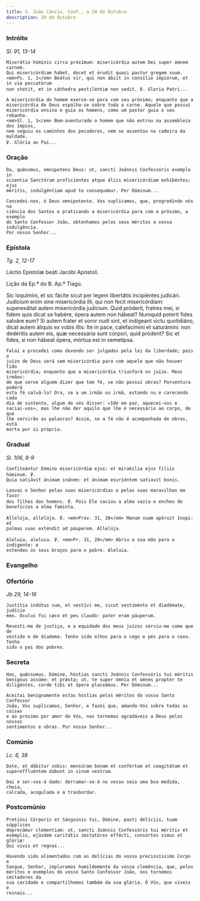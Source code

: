 ```yaml
---
title: S. João Câncio, Conf., a 20 de Outubro
description: 20 de Outubro
---
```


### Intróito

<em>Sl. 91, 13-14</em>

<div class="side-by-side not-content">

    Miserátio hóminis circa próximum: misericórdia autem Dei super omnem carnem.
    Qui misericórdiam habet, docet et érudit quasi pastor gregem suum.
    <em>Ps. 1, 1</em> Beátus vir, qui non ábiit in consílio impiórum, et in via peccatórum
    non stetit, et in cáthedra pestiléntiæ non sedit. ℣. Gloria Patri...

    A misericórdia do homem exerce-se para com seu próximo; enquanto que a
    misericórdia de Deus espalha-se sobre toda a carne. Aquele que possui
    misericórdia ensina e guia os homens, como um pastor guia o seu rebanho.
    <em>Sl. 1, 1</em> Bem-aventurado o homem que não entrou na assembleia dos ímpios,
    nem seguiu os caminhos dos pecadores, nem se assentou na cadeira da maldade.
    ℣. Glória ao Pai...

</div>

### Oração

<div class="side-by-side not-content">

    Da, quǽsumus, omnípotens Deus: ut, sancti Joánnis Confessóris exémplo in
    scientia Sanctórum proficiéntes atque áliis misericórdiam exhibéntes; ejus
    méritis, indulgéntiam apud te consequámur. Per Dóminum...

    Concedei-nos, ó Deus omnipotente. Vos suplicamos, que, progredindo nós na
    ciência dos Santos e praticando a misericórdia para com o próximo, a exemplo
    do Santo Confessor João, obtenhamos pelos seus méritos a vossa indulgência.
    Por nosso Senhor...

</div>

### Epístola

<em>Tg. 2, 12-17</em>

<div class="side-by-side not-content">

Léctio Epístolæ beáti Jacóbi Apóstoli.

Lição da Ep.ª do B. Ap.º Tiago.

  <span>
    Sic loquímini, et sic fácite sicut per legem libertátis incipiéntes
    judicári. Judícium enim sine misericórdia illi, qui non fecit misericórdiam:
    superexáltat autem misericórdia judícium. Quid próderit, fratres mei, si
    fidem quis dicat se habére, ópera autem non hábeat? Numquid poterit fides
    salváre eum? Si autem frater et soror nudi sint, et indígeant victu
    quotidiáno, dicat autem áliquis ex vobis illis: Ite in pace, calefacímini et
    saturámini: non dedéritis autem eis, quæ necessária sunt córpori, quid
    próderit? Sic et fides, si non hábeat ópera, mórtua est in semetípsa.

    Falai e procedei como devendo ser julgados pela lei da liberdade; pois o
    juízo de Deus será sem misericórdia para com aquele que não houver tido
    misericórdia; enquanto que a misericórdia triunfará no juízo. Meus irmãos:
    de que serve alguém dizer que tem fé, se não possui obras? Porventura poderá
    esta fé salvá-lo? Ora, se a um irmão ou irmã, estando nu e carecendo cada
    dia de sustento, algum de vós disser: «Ide em paz, aquecei-vos e
    saciai-vos», mas lhe não der aquilo que lhe é necessário ao corpo, de que
    lhe servirão as palavras? Assim, se a fé não é acompanhada de obras, está
    morta por si própria.

</div>

### Gradual

<em>Sl. 106, 8-9</em>

<div class="side-by-side not-content">

    Confiteántur Dómino misericórdiæ ejus: et mirabília ejus fíliis hóminum. ℣.
    Quia satiávit ánimam inánem: et ánimam esuriéntem satiavit bonis.

    Louvai o Senhor pelas suas misericórdias e pelas suas maravilhas em favor
    dos filhos dos homens. ℣. Pois Ele saciou a alma vazia e encheu de
    benefícios a alma faminta.

    Allelúja, allelúja. ℣. <em>Prov. 31, 20</em> Manum suam apéruit ínopi: et
    palmas suas exténdit ad páuperem. Allelúja.

    Aleluia, aleluia. ℣. <em>Pr. 31, 20</em> Abriu a sua mão para o indigente: e
    estendeu os seus braços para o pobre. Aleluia.

</div>

### Evangelho


<LinkCard
  href="/missal/comum/14confessoresnaopontifices1#evangelho"
  title="Confessores não Pontífices - Missa Os justi"
/>

### Ofertório

<em>Jb 29, 14-16</em>

<div class="side-by-side not-content">

    Justítia indútus sum, et vestívi me, sicut vestiménto et diadémate, judício
    meo. Oculus fui cæco et pes claudo: pater eram páuperum.

    Revesti-me de justiça, e a equidade dos meus juízos serviu-me como que de
    vestido e de diadema. Tenho sido olhos para o cego e pés para o coxo. Tenho
    sido o pai dos pobres.

</div>

### Secreta

<div class="side-by-side not-content">

    Has, quǽssumus, Dómine, hóstias sancti Joánnis Confessóris tui méritis
    benígnus assúme: et præsta; ut, te super ómnia et omnes propter te
    diligéntes, corde tibi et ópere placeámus. Per Dóminum...

    Aceitai benignamente estas hóstias pelos méritos do vosso Santo Confessor
    João, Vos suplicamos, Senhor, e fazei que, amando-Vos sobre todas as coisas
    e ao próximo por amor de Vós, nos tornemos agradáveis a Deus pelos nossos
    sentimentos e obras. Por nosso Senhor...

</div>

### Comúnio

<em>Lc. 6, 38</em>

<div class="side-by-side not-content">

    Date, et dábitur vobis: mensúram bonam et confértam et coagitátam et
    supereffluéntem dabunt in sinum vestrum.

    Dai e ser-vos-á dado: derramar-se-á no vosso seio uma boa medida, cheia,
    calcada, acogulada e a trasbordar.

</div>

### Postcomúnio

<div class="side-by-side not-content">

    Pretiósi Córporis et Sánguinis tui, Dómine, pasti delíciis, tuam súpplices
    deprecámur clementiam: ut, sancti Joánnis Confessóris tui méritis et
    exémplis, ejúsdem caritátis imitatóres effécti, consórtes simus et glóriæ:
    Qui vivis et regnas...

    Havendo sido alimentados com as delícias do vosso preciosíssimo Corpo e
    Sangue, Senhor, imploramos humildemente da vossa clemência, que, pelos
    méritos e exemplos do vosso Santo Confessor João, nos tornemos imitadores da
    sua caridade e compartilhemos também da sua glória. Ó Vós, que viveis e
    reinais...

</div>
